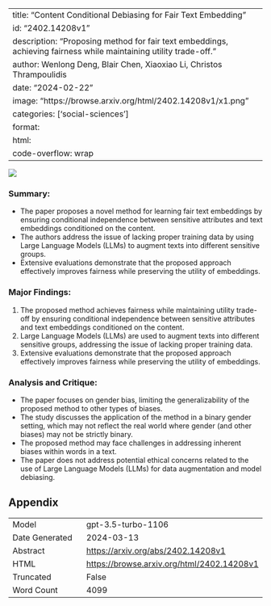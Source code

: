 
---
title: "Content Conditional Debiasing for Fair Text Embedding"
id: "2402.14208v1"
description: "Proposing method for fair text embeddings, achieving fairness while maintaining utility trade-off."
author: Wenlong Deng, Blair Chen, Xiaoxiao Li, Christos Thrampoulidis
date: "2024-02-22"
image: "https://browse.arxiv.org/html/2402.14208v1/x1.png"
categories: ['social-sciences']
format:
  html:
    code-overflow: wrap
---

![](https://browse.arxiv.org/html/2402.14208v1/x1.png)

### Summary:
- The paper proposes a novel method for learning fair text embeddings by ensuring conditional independence between sensitive attributes and text embeddings conditioned on the content.
- The authors address the issue of lacking proper training data by using Large Language Models (LLMs) to augment texts into different sensitive groups.
- Extensive evaluations demonstrate that the proposed approach effectively improves fairness while preserving the utility of embeddings.

### Major Findings:
1. The proposed method achieves fairness while maintaining utility trade-off by ensuring conditional independence between sensitive attributes and text embeddings conditioned on the content.
2. Large Language Models (LLMs) are used to augment texts into different sensitive groups, addressing the issue of lacking proper training data.
3. Extensive evaluations demonstrate that the proposed approach effectively improves fairness while preserving the utility of embeddings.

### Analysis and Critique:
- The paper focuses on gender bias, limiting the generalizability of the proposed method to other types of biases.
- The study discusses the application of the method in a binary gender setting, which may not reflect the real world where gender (and other biases) may not be strictly binary.
- The proposed method may face challenges in addressing inherent biases within words in a text.
- The paper does not address potential ethical concerns related to the use of Large Language Models (LLMs) for data augmentation and model debiasing.

## Appendix

|          |          |
|----------|----------|
| Model     | gpt-3.5-turbo-1106       |
| Date Generated     | 2024-03-13       |
| Abstract | [https://arxiv.org/abs/2402.14208v1](https://arxiv.org/abs/2402.14208v1)        |
| HTML     | [https://browse.arxiv.org/html/2402.14208v1](https://browse.arxiv.org/html/2402.14208v1)       |
| Truncated       | False       |
| Word Count       | 4099       |